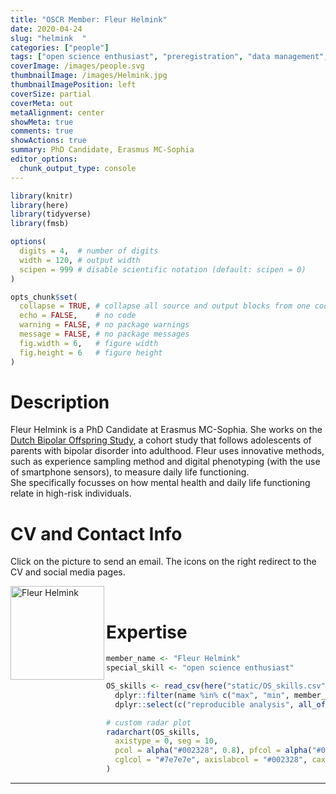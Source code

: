 ```yaml
---
title: "OSCR Member: Fleur Helmink"
date: 2020-04-24
slug: "helmink  "
categories: ["people"]
tags: ["open science enthusiast", "preregistration", "data management", "school-erasmusmc"] # top 3 categories + unique + school
coverImage: /images/people.svg
thumbnailImage: /images/Helmink.jpg
thumbnailImagePosition: left
coverSize: partial
coverMeta: out
metaAlignment: center
showMeta: true
comments: true
showActions: true
summary: PhD Candidate, Erasmus MC-Sophia
editor_options: 
  chunk_output_type: console
---
```


```r

library(knitr)
library(here)
library(tidyverse)
library(fmsb)

options(
  digits = 4,  # number of digits
  width = 120, # output width
  scipen = 999 # disable scientific notation (default: scipen = 0)
)

opts_chunk$set(
  collapse = TRUE, # collapse all source and output blocks from one code chunk into a single block
  echo = FALSE,    # no code
  warning = FALSE, # no package warnings
  message = FALSE, # no package messages
  fig.width = 6,   # figure width
  fig.height = 6   # figure height
)

```

# Description

Fleur Helmink is a PhD Candidate at Erasmus MC-Sophia. She works on the [Dutch Bipolar Offspring Study](https://doi.org/10.1176/appi.ajp.2012.12030401), a cohort study that follows adolescents of parents with bipolar disorder into adulthood. Fleur uses innovative methods, such as experience sampling method and digital phenotyping (with the use of smartphone sensors), to measure daily life functioning.   
She specifically focusses on how mental health and daily life functioning relate in high-risk individuals.

# CV and Contact Info

Click on the picture to send an email. The icons on the right redirect to the CV and social media pages.

<!-- EMAIL -->
<p>
  <a href="mailto:f.helmink@erasmusmc.nl">
  <img border="0" alt="Fleur Helmink" src="/images/Helmink.jpg" width="150" height="150" align="left">
  </a>
</p>

<!-- CV -->
<p align="center">
  <a href="https://drive.google.com/file/d/1l4AtqDAzf0d8zDqrvzvGsLJXWFOfB208/view?usp=sharing" class="fa fa-file fa-2x" style="color:#00B969;">
  </a>
</p>

<!-- TWITTER -->
<p align="center">
  <a href="https://twitter.com/fglhelmink" class="fa fa-twitter fa-2x">
  </a>
</p>

<!-- RESEARCHGATE -->
<p align="center">
  <a href="https://www.researchgate.net/profile/Fleur_Helmink3" class="ai ai-researchgate fa-2x" style="color:#000000;">
  </a>
</p>

<BR>

# Expertise

```r

member_name <- "Fleur Helmink"
special_skill <- "open science enthusiast"

OS_skills <- read_csv(here("static/OS_skills.csv")) %>%
  dplyr::filter(name %in% c("max", "min", member_name)) %>%
  dplyr::select(c("reproducible analysis", all_of(special_skill), "preregistration", "data sharing", "open source software", "open access", "data management"))

# custom radar plot
radarchart(OS_skills,
  axistype = 0, seg = 10,
  pcol = alpha("#002328", 0.8), pfcol = alpha("#00B969", 0.6), plwd = 4, centerzero = TRUE, # polygon
  cglcol = "#7e7e7e", axislabcol = "#002328", caxislabels = seq(0, 10, 2), cglwd = 0.8 # grid
)

```

***


